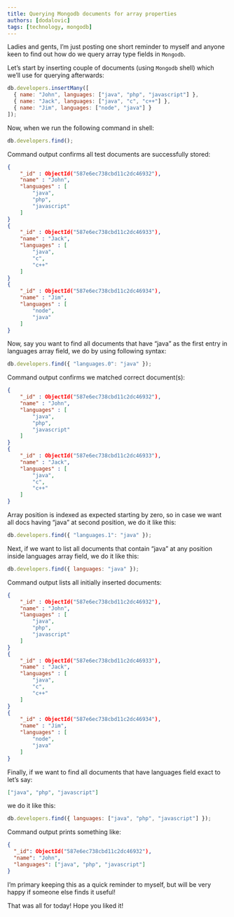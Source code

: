 ```yaml
---
title: Querying Mongodb documents for array properties
authors: [dodalovic]
tags: [technology, mongodb]
---
```


Ladies and gents, I’m just posting one short reminder to myself and anyone keen to find out how do
we query array type fields in `Mongodb`.

<!--truncate-->

Let’s start by inserting couple of documents (using `Mongodb` shell) which we’ll use for querying
afterwards:

```javascript
db.developers.insertMany([
  { name: "John", languages: ["java", "php", "javascript"] },
  { name: "Jack", languages: ["java", "c", "c++"] },
  { name: "Jim", languages: ["node", "java"] }
]);
```

Now, when we run the following command in shell:

```javascript
db.developers.find();
```

Command output confirms all test documents are successfully stored:

```json
{
    "_id" : ObjectId("587e6ec738cbd11c2dc46932"),
    "name" : "John",
    "languages" : [
        "java",
        "php",
        "javascript"
    ]
}
{
    "_id" : ObjectId("587e6ec738cbd11c2dc46933"),
    "name" : "Jack",
    "languages" : [
        "java",
        "c",
        "c++"
    ]
}
{
    "_id" : ObjectId("587e6ec738cbd11c2dc46934"),
    "name" : "Jim",
    "languages" : [
        "node",
        "java"
    ]
}
```

Now, say you want to find all documents that have “java” as the first entry in languages array
field, we do by using following syntax:

```javascript
db.developers.find({ "languages.0": "java" });
```

Command output confirms we matched correct document(s):

```json
{
    "_id" : ObjectId("587e6ec738cbd11c2dc46932"),
    "name" : "John",
    "languages" : [
        "java",
        "php",
        "javascript"
    ]
}
{
    "_id" : ObjectId("587e6ec738cbd11c2dc46933"),
    "name" : "Jack",
    "languages" : [
        "java",
        "c",
        "c++"
    ]
}
```

Array position is indexed as expected starting by zero, so in case we want all docs having “java”
at second position, we do it like this:

```javascript
db.developers.find({ "languages.1": "java" });
```

Next, if we want to list all documents that contain “java” at any position inside languages array
field, we do it like this:

```javascript
db.developers.find({ languages: "java" });
```

Command output lists all initially inserted documents:

```json
{
    "_id" : ObjectId("587e6ec738cbd11c2dc46932"),
    "name" : "John",
    "languages" : [
        "java",
        "php",
        "javascript"
    ]
}
{
    "_id" : ObjectId("587e6ec738cbd11c2dc46933"),
    "name" : "Jack",
    "languages" : [
        "java",
        "c",
        "c++"
    ]
}
{
    "_id" : ObjectId("587e6ec738cbd11c2dc46934"),
    "name" : "Jim",
    "languages" : [
        "node",
        "java"
    ]
}
```

Finally, if we want to find all documents that have languages field exact to let’s say:

```json
["java", "php", "javascript"]
```

we do it like this:

```javascript
db.developers.find({ languages: ["java", "php", "javascript"] });
```

Command output prints something like:

```json
{
  "_id": ObjectId("587e6ec738cbd11c2dc46932"),
  "name": "John",
  "languages": ["java", "php", "javascript"]
}
```

I’m primary keeping this as a quick reminder to myself, but will be very happy if someone else finds it useful!

That was all for today! Hope you liked it!
